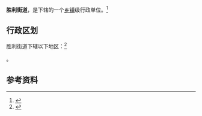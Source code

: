 {{中国乡级行政区|42/10/02/004/000}}

'''胜利街道'''，是{{PRC admin/fullname|42/10/02/004/000|3}}下辖的一个[[乡镇|乡镇]]级行政单位。<ref>{{PRC admin/ref sgc|{{PRC admin/parent|42/10/02/004/000}}}}</ref>

== 行政区划 ==

胜利街道下辖以下地区：<ref>{{PRC admin/ref sgc|42/10/02/004/000}}</ref>

{{PRC admin/children|42/10/02/004/000}}。

== 参考资料 ==

{{reflist}}

{{行政区划小作品}}
{{PRC admin/navcat|42/10/02/004/000}}